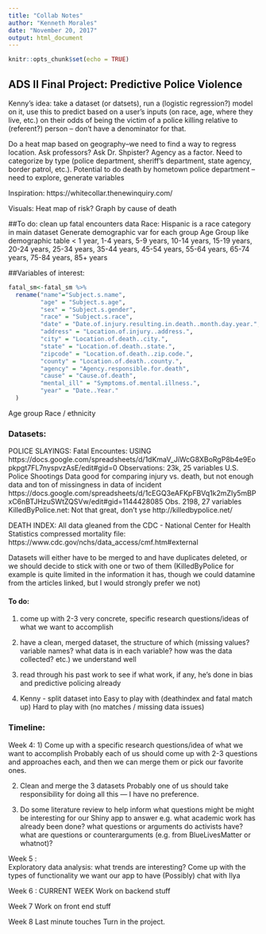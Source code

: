 ```yaml
---
title: "Collab Notes"
author: "Kenneth Morales"
date: "November 20, 2017"
output: html_document
---
```


```r
knitr::opts_chunk$set(echo = TRUE)
```

## ADS II Final Project: Predictive Police Violence

Kenny’s idea: take a dataset (or datsets), run a (logistic regression?) model on it, use this to predict based on a user’s inputs (on race, age, where they live, etc.) on their odds of being the victim of a police killing relative to (referent?) person -- don’t have a denominator for that.

Do a heat map based on geography--we need to find a way to regress location. Ask professors? Ask Dr. Shpister?
Agency as a factor. Need to categorize by type (police department, sheriff’s department, state agency, border patrol, etc.).
Potential to do death by hometown police department -- need to explore, generate variables

Inspiration: https://whitecollar.thenewinquiry.com/

Visuals:
Heat map of risk?
Graph by cause of death

##To do:
clean up fatal encounters data
Race: 
Hispanic is a race category in main dataset
Generate demographic var for each group
Age
Group like demographic table
< 1 year, 1-4 years, 5-9 years, 10-14 years, 15-19 years, 20-24 years, 25-34 years, 35-44 years, 45-54 years, 55-64 years, 65-74 years, 75-84 years, 85+ years 

##Variables of interest:
```r
fatal_sm<-fatal_sm %>%
  rename("name"="Subject.s.name",
         "age" = "Subject.s.age",
         "sex" = "Subject.s.gender",
         "race" = "Subject.s.race",
         "date" = "Date.of.injury.resulting.in.death..month.day.year.",
         "address" = "Location.of.injury..address.",
         "city" = "Location.of.death..city.",
         "state" = "Location.of.death..state.",
         "zipcode" = "Location.of.death..zip.code.",
         "county" = "Location.of.death..county.",
         "agency" = "Agency.responsible.for.death",
         "cause" = "Cause.of.death",
         "mental_ill" = "Symptoms.of.mental.illness.",
         "year" = "Date..Year."
  )
```

Age group
Race / ethnicity

### Datasets:

POLICE SLAYINGS:
Fatal Encountes: USING https://docs.google.com/spreadsheets/d/1dKmaV_JiWcG8XBoRgP8b4e9Eopkpgt7FL7nyspvzAsE/edit#gid=0
    Observations: 23k, 25 variables
U.S. Police Shootings Data
good for comparing injury vs. death, but not enough data and ton of missingness in data of incident https://docs.google.com/spreadsheets/d/1cEGQ3eAFKpFBVq1k2mZIy5mBPxC6nBTJHzuSWtZQSVw/edit#gid=1144428085
    Obs. 2198, 27 variables
KilledByPolice.net:
Not that great, don’t yse 
http://killedbypolice.net/

DEATH INDEX:
All data gleaned from the CDC - National Center for Health Statistics compressed mortality file: https://www.cdc.gov/nchs/data_access/cmf.htm#external

Datasets will either have to be merged to and have duplicates deleted, or we should decide to stick with one or two of them (KilledByPolice for example is quite limited in the information it has, though we could datamine from the articles linked, but I would strongly prefer we not)

#### To do:

1) come up with 2-3 very concrete, specific research questions/ideas of what we want to accomplish

2) have a clean, merged dataset, the structure of which (missing values? variable names? what data is in each variable? how was the data collected? etc.) we understand well

3) read through his past work to see if what work, if any, he’s done in bias and predictive policing already

4) Kenny - split dataset into 
  Easy to play with (deathindex and fatal match up)
  Hard to play with (no matches / missing data issues)
  
### Timeline:

Week 4: 
1) Come up with a specific research questions/idea of what we want to accomplish
Probably each of us should come up with 2-3 questions and approaches each, and then we can merge them or pick our favorite ones.

2) Clean and merge the 3 datasets
Probably one of us should take responsibility for doing all this — I have no preference.

3) Do some literature review to help inform what questions might be might be interesting for our Shiny app to answer
e.g. what academic work has already been done? what questions or arguments do activists have? what are questions or counterarguments (e.g. from BlueLivesMatter or whatnot)?

Week 5 :  
Exploratory data analysis: what trends are interesting?
Come up with the types of functionality we want our app to have
(Possibly) chat with Ilya

Week 6 : CURRENT WEEK
Work on backend stuff

Week 7 
Work on front end stuff

Week 8
Last minute touches
Turn in the project.

